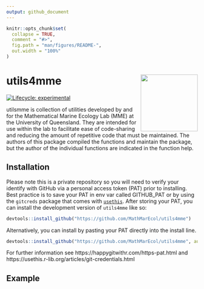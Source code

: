```yaml
---
output: github_document
---
```


<!-- README.md is generated from README.Rmd. Please edit that file -->

```r
knitr::opts_chunk$set(
  collapse = TRUE,
  comment = "#>",
  fig.path = "man/figures/README-",
  out.width = "100%"
)
```

# utils4mme <a href='https://github.com/MathMarEcol/utils4mme'><img src='man/figures/MME_Hex.png.png' align="right" height="150" /></a>

<!-- badges: start -->
[![Lifecycle: experimental](https://img.shields.io/badge/lifecycle-experimental-orange.svg)](https://lifecycle.r-lib.org/articles/stages.html#experimental)
<!-- badges: end -->

utilsmme is  collection of utilities developed by and for the Mathematical Marine Ecology Lab (MME) at the University of Queensland. They are intended for use within the lab to facilitate ease of code-sharing and reducing the amount of repetitive code that must be maintained. The authors of this package compiled the functions and maintain the package, but the author of the individual functions are indicated in the function help.

## Installation

Please note this is a private repository so you will need to verify your identify with GitHub via a personal access token (PAT) prior to installing. Best practice is to save your PAT in env var called GITHUB_PAT or by using the `gitcreds` package that comes with [`usethis`](https://usethis.r-lib.org/articles/git-credentials.html). After storing your PAT, you can install the development version of `utils4mme` like so:

``` r
devtools::install_github("https://github.com/MathMarEcol/utils4mme")
```

Alternatively, you can install by pasting your PAT directly into the install line.

``` r
devtools::install_github("https://github.com/MathMarEcol/utils4mme", auth_token = "<INSERT_PAT_HERE>")
```

For further information see https://happygitwithr.com/https-pat.html and https://usethis.r-lib.org/articles/git-credentials.html

## Example
